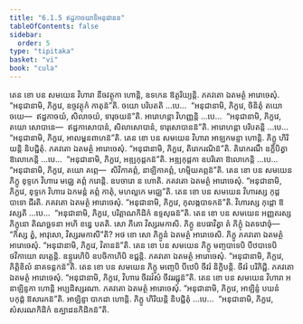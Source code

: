 ```yaml
---
title: "6.1.5 ឥដ្ឋកាចយាទិអនុជានន"
tableOfContents: false
sidebar:
  order: 5
type: "tipitaka"
basket: "vi"
book: "cula"
---
```



<DynamicBreadcrumb />

<Division number="300" book="cula">

<Paragraph number="1292" book="cula">
តេន ខោ បន សមយេន វិហារា នីចវត្ថុកា ហោន្តិ, ឧទកេន ឱត្ថរិយ្យន្តិ. ភគវតោ ឯតមត្ថំ អារោចេសុំ. “អនុជានាមិ, ភិក្ខវេ, ឧច្ចវត្ថុកំ កាតុន៑”តិ. ចយោ បរិបតតិ …បេ…  “អនុជានាមិ, ភិក្ខវេ, ចិនិតុំ តយោ ចយេ—  ឥដ្ឋកាចយំ, សិលាចយំ, ទារុចយន៑”តិ. អារោហន្តា វិហញ្ញន្តិ …បេ…  “អនុជានាមិ, ភិក្ខវេ, តយោ សោបានេ—  ឥដ្ឋកាសោបានំ, សិលាសោបានំ, ទារុសោបានន៑”តិ. អារោហន្តា បរិបតន្តិ …បេ…  “អនុជានាមិ, ភិក្ខវេ, អាលម្ពនពាហន៑”តិ.
</Paragraph>

<Paragraph number="1293" book="cula">
តេន ខោ បន សមយេន វិហារា អាឡកមន្ទា ហោន្តិ. ភិក្ខូ ហិរិយន្តិ និបជ្ជិតុំ. ភគវតោ ឯតមត្ថំ អារោចេសុំ. “អនុជានាមិ, ភិក្ខវេ, តិរោករណិន៑”តិ. តិរោករណឹ ឧក្ខិបិត្វា ឱលោកេន្តិ …បេ…  “អនុជានាមិ, ភិក្ខវេ, អឌ្ឍកុដ្ដកន៑”តិ. អឌ្ឍកុដ្ដកា ឧបរិតោ ឱលោកេន្តិ …បេ…  “អនុជានាមិ, ភិក្ខវេ, តយោ គព្ភេ—  សិវិកាគព្ភំ, នាឡិកាគព្ភំ, ហម្មិយគព្ភន៑”តិ.
</Paragraph>

<Paragraph number="1294" book="cula">
តេន ខោ បន សមយេន ភិក្ខូ ខុទ្ទកេ វិហារេ មជ្ឈេ គព្ភំ ករោន្តិ. ឧបចារោ ន ហោតិ. ភគវតោ ឯតមត្ថំ អារោចេសុំ. “អនុជានាមិ, ភិក្ខវេ, ខុទ្ទកេ វិហារេ ឯកមន្តំ គព្ភំ កាតុំ, មហល្លកេ មជ្ឈេ”តិ.
</Paragraph>

<Paragraph number="1295" book="cula">
តេន ខោ បន សមយេន វិហារស្ស កុដ្ដបាទោ ជីរតិ. ភគវតោ ឯតមត្ថំ អារោចេសុំ. “អនុជានាមិ, ភិក្ខវេ, កុលង្កបាទកន៑”តិ. វិហារស្ស កុដ្ដោ ឱវស្សតិ …បេ…  “អនុជានាមិ, ភិក្ខវេ, បរិត្តាណកិដិកំ ឧទ្ទសុធន៑”តិ.
</Paragraph>

<Paragraph number="1296" book="cula">
តេន ខោ បន សមយេន អញ្ញតរស្ស ភិក្ខុនោ តិណច្ឆទនា អហិ ខន្ធេ បតតិ. សោ ភីតោ វិស្សរមកាសិ. ភិក្ខូ ឧបធាវិត្វា តំ ភិក្ខុំ ឯតទវោចុំ—  “កិស្ស ត្វំ, អាវុសោ, វិស្សរមកាសី”តិ? អថ ខោ សោ ភិក្ខូនំ ឯតមត្ថំ អារោចេសិ. ភិក្ខូ ភគវតោ ឯតមត្ថំ អារោចេសុំ. “អនុជានាមិ, ភិក្ខវេ, វិតានន៑”តិ.
</Paragraph>

<Paragraph number="1297" book="cula">
តេន ខោ បន សមយេន ភិក្ខូ មញ្ចបាទេបិ បីឋបាទេបិ ថវិកាយោ លគ្គេន្តិ. ឧន្ទូរេហិបិ ឧបចិកាហិបិ ខជ្ជន្តិ. ភគវតោ ឯតមត្ថំ អារោចេសុំ. “អនុជានាមិ, ភិក្ខវេ, ភិត្តិខិលំ នាគទន្តកន៑”តិ.
</Paragraph>

<Paragraph number="1298" book="cula">
តេន ខោ បន សមយេន ភិក្ខូ មញ្ចេបិ បីឋេបិ ចីវរំ និក្ខិបន្តិ. ចីវរំ បរិភិជ្ជិ. ភគវតោ ឯតមត្ថំ អារោចេសុំ. “អនុជានាមិ, ភិក្ខវេ, វិហារេ ចីវរវំសំ ចីវររជ្ជុន៑”តិ.
</Paragraph>

<Paragraph number="1299" book="cula">
តេន ខោ បន សមយេន វិហារា អនាឡិន្ទកា ហោន្តិ អប្បដិស្សរណា. ភគវតោ ឯតមត្ថំ អារោចេសុំ. “អនុជានាមិ, ភិក្ខវេ, អាឡិន្ទំ បឃនំ បកុដ្ដំ ឱសារកន៑”តិ. អាឡិន្ទា បាកដា ហោន្តិ. ភិក្ខូ ហិរិយន្តិ និបជ្ជិតុំ …បេ…  “អនុជានាមិ, ភិក្ខវេ, សំសរណកិដិកំ ឧគ្ឃាដនកិដិកន៑”តិ.
</Paragraph>
</Division>